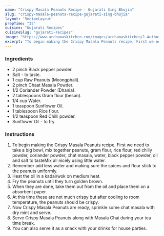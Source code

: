 ---
name: "Crispy Masala Peanuts Recipe - Gujarati Sing Bhujia"
slug: "crispy-masala-peanuts-recipe-gujarati-sing-bhujia"
layout: 'RecipeLayout'
prepTime: "35"
cuisine: "Gujarati Recipes﻿"
cuisineSlug: "gujarati-recipes"
image: "https://www.archanaskitchen.com/images/archanaskitchen/1-Author/Roop/Crispy_Masala_Peanuts_or_Gujrati_Sing_Bhujia.jpg"
excerpt: "To begin making the Crispy Masala Peanuts recipe, First we need to take a big bowl, mix together peanuts, gram flour, rice flour, red chilly powder, coriander powder, chat masala, water, black pepper powder, oil and salt to tasteMix all nicely using little water"
---

### Ingredients

- 2 pinch Black pepper powder.
- Salt - to taste.
- 1 cup Raw Peanuts (Moongphali).
- 2 pinch Chaat Masala Powder.
- 1/2 Coriander Powder (Dhania).
- 2 tablespoons Gram flour (besan).
- 1/4 cup Water.
- 1 teaspoon Sunflower Oil.
- 1 tablespoon Rice flour.
- 1/2 teaspoon Red Chilli powder.
- Sunflower Oil - to fry.

### Instructions

1. To begin making the Crispy Masala Peanuts recipe, First we need to take a big bowl, mix together peanuts, gram flour, rice flour, red chilly powder, coriander powder, chat masala, water, black pepper powder, oil and salt to tasteMix all nicely using little water.
1. Remember add less water and making sure the spices and flour stick to the peanuts uniformly.
1. Heat the oil in a kadai/wok on medium heat.
1. Fry the peanuts until they turn golden brown.
1. When they are done, take them out from the oil and place them on a absorbent paper.
1. At this time these are not much crispy but after cooling to room temperature, the peanuts should be crispy.
1. Now Crispy Masala Peanuts are ready, sprinkle some chat masala with dry mint and serve.
1. Serve Crispy Masala Peanuts along with Masala Chai during your tea time break.
1. You can also serve it as a snack with your drinks for house parties.

